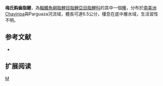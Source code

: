 {{Speciesbox 
| genus = Creagrutus
| species = magoi
| status = NE
| status_system = IUCN3.1
| authority =  [[Vari|Vari]] & [[Harold|Harold]], 2001
| synonyms = 
}}
'''梅氏鈎齒脂鯉'''，為[[輻鰭魚綱|輻鰭魚綱]][[脂鯉目|脂鯉目]][[脂鯉亞目|脂鯉亞目]][[脂鯉科|脂鯉科]]的其中一個[[種|種]]，分布於[[南美洲|南美洲]]Chaviripa與Parguaza河流域，體長可達6.5公分，棲息在底中層水域，生活習性不明。

==参考文献==
{{refbegin}}
*{{FishBase_species|genus=Creagrutus|species=magoi|year=2014|month=1}}
{{refend}}

== 扩展阅读 ==
{{refbegin}}
{{wikispecies-inline|Creagrutus magoi|梅氏鈎齒脂鯉}}
{{refend}}
{{Taxonbar|from=Q5481066}}

[[Category:鈎齒脂鯉屬|M]]


{{魚類小作品}}